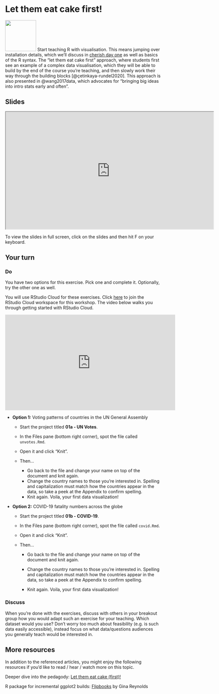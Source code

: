 # Let them eat cake first! {#cake}

![](images/icons8-cake.png){.cover width="100"} Start teaching R with visualisation.
This means jumping over installation details, which we'll discuss in [cherish day one](#dayone) as well as basics of the R syntax.
The "let them eat cake first" approach, where students first see an example of a complex data visualisation, which they will be able to build by the end of the course you're teaching, and then slowly work their way through the building blocks [@çetinkaya-rundel2020].
This approach is also presented in @wang2017data, which advocates for "bringing big ideas into intro stats early and often".

## Slides

```{=html}
<iframe src="https://rstudio-education.github.io/wtf-teach-rstudio-global/materials/01-cake/01-cake.html" width="672px" height="379px" allowfullscreen>
</iframe>
```
::: {.tip}
To view the slides in full screen, click on the slides and then hit F on your keyboard.
:::

## Your turn

### Do

You have two options for this exercise.
Pick one and complete it.
Optionally, try the other one as well.

::: {.rstudio-cloud}
You will use RStudio Cloud for these exercises.
Click [here](https://rstudio.cloud/spaces/116472/join?access_code=gDHGlJsqAISVgo6FWUpd4FKfZIe6rULO%2FoLvjC85) to join the RStudio Cloud workspace for this workshop.
The video below walks you through getting started with RStudio Cloud.

```{=html}
<iframe width="550" height="309" src="https://www.youtube.com/embed/2ka00b9A0TA" frameborder="0" allow="accelerometer; autoplay; encrypted-media; gyroscope; picture-in-picture" allowfullscreen></iframe>
```
:::

-   **Option 1:** Voting patterns of countries in the UN General Assembly

    -   Start the project titled **01a - UN Votes**.

    -   In the Files pane (bottom right corner), spot the file called `unvotes.Rmd`.

    -   Open it and click "Knit".

    -   Then...

        -   Go back to the file and change your name on top of the document and knit again.
        -   Change the country names to those you're interested in. Spelling and capitalization must match how the countries appear in the data, so take a peek at the Appendix to confirm spelling.
        -   Knit again. Voila, your first data visualization!

-   **Option 2:** COVID-19 fatality numbers across the globe

    -   Start the project titled **01b - COVID-19**.

    -   In the Files pane (bottom right corner), spot the file called `covid.Rmd`.

    -   Open it and click "Knit".

    -   Then...

        -   Go back to the file and change your name on top of the document and knit again.

        -   Change the country names to those you're interested in.
            Spelling and capitalization must match how the countries appear in the data, so take a peek at the Appendix to confirm spelling.

        -   Knit again.
            Voila, your first data visualization!

### Discuss

When you're done with the exercises, discuss with others in your breakout group how you would adapt such an exercise for your teaching.
Which dataset would you use?
Don't worry too much about feasibility (e.g. is such data easily accessible), instead focus on what data/questions audiences you generally teach would be interested in.

## More resources

In addition to the referenced articles, you might enjoy the following resources if you'd like to read / hear / watch more on this topic.

::: {.video}
Deeper dive into the pedagody: [Let them eat cake (first)!](https://youtu.be/RsVOrpXAPXo?t=1007)
:::

::: {.reading}
R package for incremental ggplot2 builds: [Flipbooks](https://evamaerey.github.io/flipbooks/about) by Gina Reynolds
:::
